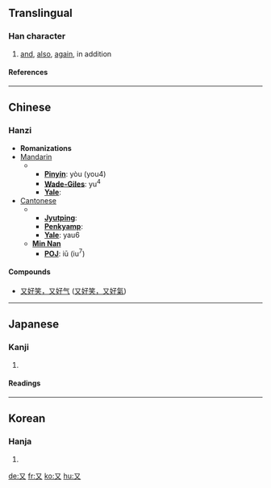 ==Translingual==
===Han character===
{{Han char|rad=又|as=00|sn=2|four=1740<sub>0</sub>|canj=弓大 (NK)}}
# [[and]], [[also]], [[again]], in addition
====References====
{{Han ref|kx=0164.430|dkj=03115|dj=0374.140|hdz=10390.010|uh=53C8|ud=21448|bh=A453|bd=42067}}
----
==Chinese==
===Hanzi===


* '''Romanizations'''
* [[Mandarin]]
*** '''[[Pinyin]]''': yòu (you4)
*** '''[[Wade-Giles]]''': yu<sup>4</sup>
*** '''[[Yale]]''': 
* [[Cantonese]]
***'''[[Jyutping]]''':
***'''[[Penkyamp]]''': 
***'''[[Yale]]''': yau6
**'''[[wikipedia:Min_Nan|Min Nan]]'''
***'''[[wikipedia:POJ|POJ]]''': iū (iu<sup>7</sup>)



====Compounds====
{{top2}}
*[[又好笑，又好气]] ([[又好笑，又好气|又好笑，又好氣]])
{{mid2}}
{{bottom}}
----
==Japanese==
===Kanji===
{{ja-kanji|grade=|rs=又00}}
# {{defn|Japanese}} 
====Readings====
{{ja-readings|on=[[ゆう]] (yū)|kun=[[また]] (mata)}}
----
==Korean==
===Hanja===
{{ko-hanja|hangeul=우|rv=u|mr=u}}
# {{defn|Korean}}









[[de:又]]
[[fr:又]]
[[ko:又]]
[[hu:又]]
